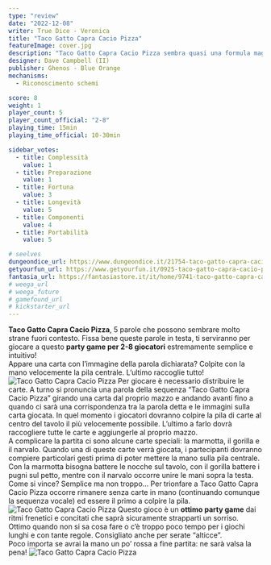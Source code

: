 ```yaml
---
type: "review"
date: "2022-12-08"
writer: True Dice - Veronica
title: "Taco Gatto Capra Cacio Pizza"
featureImage: cover.jpg
description: "Taco Gatto Capra Cacio Pizza sembra quasi una formula magica... ma non lo è"
designer: Dave Campbell (II)
publisher: Ghenos - Blue Orange
mechanisms:
  - Riconoscimento schemi

score: 8
weight: 1
player_count: 5
player_count_official: "2-8"
playing_time: 15min
playing_time_official: 10-30min

sidebar_votes:
  - title: Complessità
    value: 1
  - title: Preparazione
    value: 1
  - title: Fortuna
    value: 3
  - title: Longevità
    value: 5
  - title: Componenti
    value: 4
  - title: Portabilità
    value: 5

# seelves
dungeondice_url: https://www.dungeondice.it/21754-taco-gatto-capra-cacio-pizza.html
getyourfun_url: https://www.getyourfun.it/0925-taco-gatto-capra-cacio-pizza-giochi-per-bambini.html
fantasia_url: https://fantasiastore.it/it/home/9741-taco-gatto-capra-cacio-pizza.html
# weega_url
# weega_future
# gamefound_url
# kickstarter_url
---
```


<Setting>
<strong>Taco Gatto Capra Cacio Pizza</strong>, 5 parole che possono sembrare molto strane fuori contesto. Fissa bene queste parole in testa, ti serviranno per giocare a questo <strong>party game per 2-8 giocatori</strong> estremamente semplice e intuitivo!
<br/>
Appare una carta con l’immagine della parola dichiarata? Colpite con la mano velocemente la pila centrale. L’ultimo raccoglie tutto!

</Setting>

<img src="./game1.jpg" alt="Taco Gatto Capra Cacio Pizza" />

<Rules>
  Per giocare è necessario distribuire le carte. A turno si pronuncia una parola
  della sequenza “Taco Gatto Capra Cacio Pizza” girando una carta dal proprio
  mazzo e andando avanti fino a quando ci sarà una corrispondenza tra la parola
  detta e le immagini sulla carta giocata. In quel momento i giocatori dovranno
  colpire la pila di carte al centro del tavolo il più velocemente possibile.
  L’ultimo a farlo dovrà raccogliere tutte le carte e aggiungerle al proprio
  mazzo.
  <br />
  A complicare la partita ci sono alcune carte speciali: la marmotta, il gorilla
  e il narvalo. Quando una di queste carte verrà giocata, i partecipanti
  dovranno compiere particolari gesti prima di poter mettere la mano sulla pila
  centrale. Con la marmotta bisogna battere le nocche sul tavolo, con il gorilla
  battere i pugni sul petto, mentre con il narvalo occorre unire le mani sopra
  la testa.
  <br />
  Come si vince? Semplice ma non troppo… Per trionfare a Taco Gatto Capra Cacio
  Pizza occorre rimanere senza carte in mano (continuando comunque la sequenza
  vocale) ed essere il primo a colpire la pila.
</Rules>

<img src="./game2.jpg" alt="Taco Gatto Capra Cacio Pizza" />

<Feedback>
  Questo gioco è un <strong>ottimo party game</strong> dai ritmi frenetici e
  concitati che saprà sicuramente strapparti un sorriso. Ottimo quando non si sa
  cosa fare o c’è troppo poco tempo per i giochi lunghi e con tante regole.
  Consigliato anche per serate “alticce”.
  <br />
  Poco importa se avrai la mano un po’ rossa a fine partita: ne sarà valsa la
  pena!
</Feedback>

<img src="./game3.jpg" alt="Taco Gatto Capra Cacio Pizza" />
